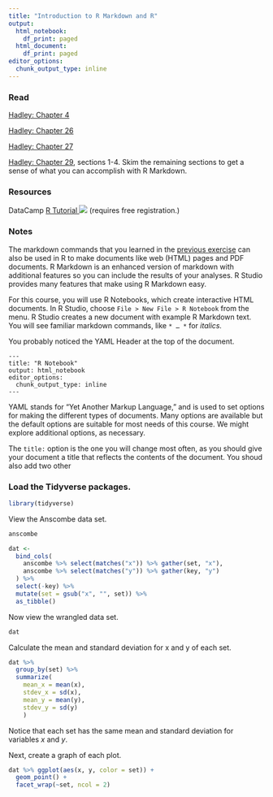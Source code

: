 ```yaml
---
title: "Introduction to R Markdown and R"
output:
  html_notebook:
    df_print: paged
  html_document:
    df_print: paged
editor_options:
  chunk_output_type: inline
---
```


### Read

[Hadley: Chapter 4](http://r4ds.had.co.nz/workflow-basics.html)

[Hadley: Chapter 26](http://r4ds.had.co.nz/communicate-intro.html)

[Hadley: Chapter 27](http://r4ds.had.co.nz/r-markdown.html)

[Hadley: Chapter 29](http://r4ds.had.co.nz/r-markdown-formats.html), sections 1-4. Skim the remaining sections to get a sense of what you can accomplish with R Markdown.

### Resources

DataCamp [R Tutorial ![](../img/external.png)](https://www.datacamp.com/courses/free-introduction-to-r) (requires free registration.)

### Notes

The markdown commands that you learned in the [previous exercise](week01a.md) can also be used in R to make documents like web (HTML) pages and PDF documents. R Markdown is an enhanced version of markdown with additional features so you can include the results of your analyses. R Studio provides many features that make using R Markdown easy.

For this course, you will use R Notebooks, which create interactive HTML documents. In R Studio, choose `File > New File > R Notebook` from the menu. R Studio creates a new document with example R Markdown text. You will see familiar markdown commands, like `* … *` for *italics.* 

You probably noticed the YAML Header at the top of the document. 

```{eval=FALSE}
---
title: "R Notebook"
output: html_notebook
editor_options: 
  chunk_output_type: inline
---
```

YAML stands for "Yet Another Markup Language," and is used to set options for making the different types of documents. Many options are available but the default options are suitable for most needs of this course. We might explore additional options, as necessary.

The `title:` option is the one you will change most often, as you should give your document a title that reflects the contents of the document. You shoud also add two other 

### Load the Tidyverse packages.
```r
library(tidyverse)
```

View the Anscombe data set.

```r
anscombe
```


```r
dat <-
  bind_cols(
    anscombe %>% select(matches("x")) %>% gather(set, "x"),
    anscombe %>% select(matches("y")) %>% gather(key, "y")
  ) %>%
  select(-key) %>% 
  mutate(set = gsub("x", "", set)) %>%  
  as_tibble()


```

Now view the wrangled data set.

```r
dat
```



Calculate the mean and standard deviation for x and y of each set.

```r
dat %>%
  group_by(set) %>%
  summarize(
    mean_x = mean(x),
    stdev_x = sd(x), 
    mean_y = mean(y),
    stdev_y = sd(y)
    ) 
```
Notice that each set has the same mean and standard deviation for variables *x* and *y*. 


Next, create a graph of each plot.
```r

dat %>% ggplot(aes(x, y, color = set)) + 
  geom_point() +
  facet_wrap(~set, ncol = 2)

```

